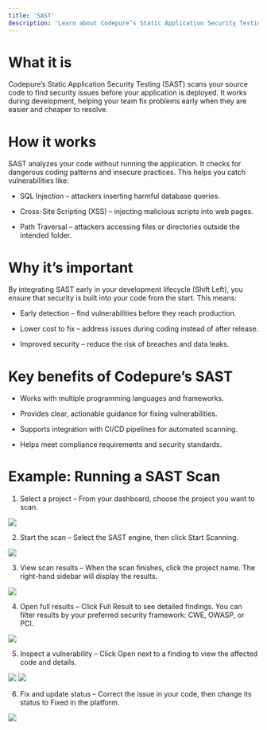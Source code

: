 ```yaml
---
title: 'SAST'
description: 'Learn about Codepure’s Static Application Security Testing (SAST).'
---
```


# What it is
Codepure’s Static Application Security Testing (SAST) scans your source code to find security issues before your application is deployed. It works during development, helping your team fix problems early when they are easier and cheaper to resolve.

# How it works
SAST analyzes your code without running the application. It checks for dangerous coding patterns and insecure practices. This helps you catch vulnerabilities like:

* SQL Injection – attackers inserting harmful database queries.

* Cross-Site Scripting (XSS) – injecting malicious scripts into web pages.

* Path Traversal – attackers accessing files or directories outside the intended folder.

# Why it’s important
By integrating SAST early in your development lifecycle (Shift Left), you ensure that security is built into your code from the start. This means:

* Early detection – find vulnerabilities before they reach production.

* Lower cost to fix – address issues during coding instead of after release.

* Improved security – reduce the risk of breaches and data leaks.

# Key benefits of Codepure’s SAST

* Works with multiple programming languages and frameworks.

* Provides clear, actionable guidance for fixing vulnerabilities.

* Supports integration with CI/CD pipelines for automated scanning.

* Helps meet compliance requirements and security standards.

# Example: Running a SAST Scan
1. Select a project – From your dashboard, choose the project you want to scan.

<Frame>
  <img src="/assets/sast1.PNG" style={{ borderRadius: '0.5rem' }} />
</Frame>

2. Start the scan – Select the SAST engine, then click Start Scanning.

<Frame>
  <img src="/assets/sast2.PNG" style={{ borderRadius: '0.5rem' }} />
</Frame>

3. View scan results – When the scan finishes, click the project name. The right-hand sidebar will display the results.

<Frame>
  <img src="/assets/sast3.PNG" style={{ borderRadius: '0.5rem' }} />
</Frame>

4. Open full results – Click Full Result to see detailed findings. You can filter results by your preferred security framework: CWE, OWASP, or PCI.

<Frame>
  <img src="/assets/sast4.PNG" style={{ borderRadius: '0.5rem' }} />
</Frame>

5. Inspect a vulnerability – Click Open next to a finding to view the affected code and details.

<Frame>
  <img src="/assets/sast5.PNG" style={{ borderRadius: '0.5rem' }} />
</Frame>

<Frame>
  <img src="/assets/sast6.PNG" style={{ borderRadius: '0.5rem' }} />
</Frame>

6. Fix and update status – Correct the issue in your code, then change its status to Fixed in the platform.

<Frame>
  <img src="/assets/sast7.PNG" style={{ borderRadius: '0.5rem' }} />
</Frame>